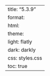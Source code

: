 ---
title: "5.3.9"
format:
    html:
        theme:
            light: flatly
            dark: darkly
        css: styles.css
        toc: true
---